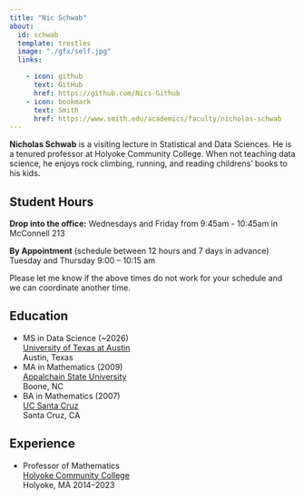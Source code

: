 ```yaml
---
title: "Nic Schwab"
about:
  id: schwab
  template: trestles
  image: "./gfx/self.jpg"
  links:

    - icon: github
      text: GitHub
      href: https://github.com/Nics-Github
    - icon: bookmark
      text: Smith
      href: https://www.smith.edu/academics/faculty/nicholas-schwab
---
```


**Nicholas Schwab** is a visiting lecture in Statistical and Data Sciences. He is a tenured professor at Holyoke Community College. When not teaching data science, he enjoys rock climbing, running, and reading childrens' books to his kids.

## Student Hours


**Drop into the office:** Wednesdays and Friday from 9:45am - 10:45am in McConnell 213


**By Appointment** (schedule between 12 hours and 7 days in advance)
Tuesday and Thursday 9:00 -- 10:15 am
    
Please let me know if the above times do not work for your schedule and we can coordinate another time.   

<!-- Google Calendar Appointment Scheduling begin -->
<link href="https://calendar.google.com/calendar/scheduling-button-script.css" rel="stylesheet">
<script src="https://calendar.google.com/calendar/scheduling-button-script.js" async></script>
<script>
(function() {
  var target = document.currentScript;
  window.addEventListener('load', function() {
    calendar.schedulingButton.load({
      url: 'https://calendar.google.com/calendar/appointments/schedules/AcZssZ1iIHImPBba_fFowl9qbN1tFoRCcEGTpc1nzat2Hys-0tM-MPbMsMIQQwqtBxSMRV2dcFZ9KIZ2?gv=true',
      color: '#039BE5',
      label: 'Book an appointment',
      target,
    });
  });
})();
</script>
<!-- end Google Calendar Appointment Scheduling -->

## Education

-   MS in Data Science (\~2026)\
    [University of Texas at Austin](https://cdso.utexas.edu/msds)\
    Austin, Texas
-   MA in Mathematics (2009)\
    [Appalchain State University](https://mathsci.appstate.edu/)\
    Boone, NC
-   BA in Mathematics (2007)\
    [UC Santa Cruz](https://www.math.ucsc.edu/)\
    Santa Cruz, CA

## Experience

-   Professor of Mathematics\
    [Holyoke Community College](https://www.hcc.edu)\
    Holyoke, MA 2014--2023
